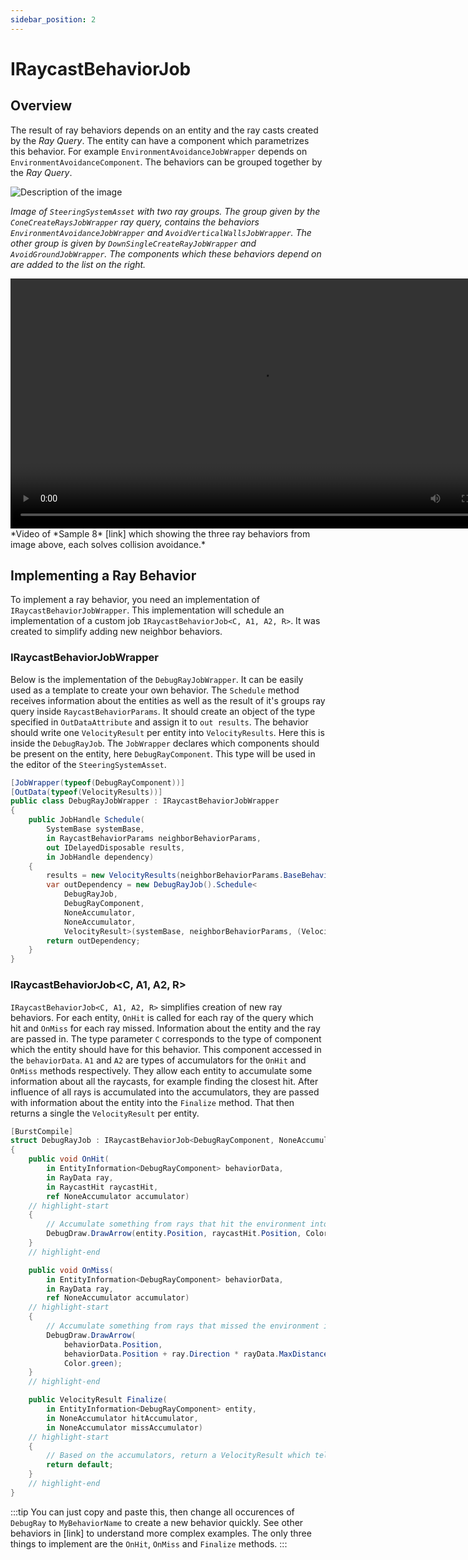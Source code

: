 ```yaml
---
sidebar_position: 2
---
```


# IRaycastBehaviorJob

## Overview

The result of ray behaviors depends on an entity and the ray casts created by the *Ray Query*. The entity can have a component which parametrizes this behavior. For example `EnvironmentAvoidanceJobWrapper` depends on `EnvironmentAvoidanceComponent`. The behaviors can be grouped together by the *Ray Query*. 


<img src="/img/samples/collision_avoidance/Asset.png" alt="Description of the image"/>

*Image of `SteeringSystemAsset` with two ray groups. The group given by the `ConeCreateRaysJobWrapper` ray query, contains the behaviors `EnvironmentAvoidanceJobWrapper` and `AvoidVerticalWallsJobWrapper`. The other group is given by `DownSingleCreateRayJobWrapper` and `AvoidGroundJobWrapper`. The components which these behaviors depend on are added to the list on the right.*

<video controls width="800">
  <source src="/videos/samples/collision_avoidance/Video.mp4" type="video/mp4" />
  Your browser does not support the video tag.
</video>
*Video of *Sample 8* [link] which showing the three ray behaviors from image above, each solves collision avoidance.*

## Implementing a Ray Behavior

To implement a ray behavior, you need an implementation of `IRaycastBehaviorJobWrapper`. This implementation will schedule an implementation of a custom job `IRaycastBehaviorJob<C, A1, A2, R>`. It was created to simplify adding new neighbor behaviors. 

### IRaycastBehaviorJobWrapper

Below is the implementation of the `DebugRayJobWrapper`. It can be easily used as a template to create your own behavior. The `Schedule` method receives information about the entities as well as the result of it's groups ray query inside `RaycastBehaviorParams`. It should create an object of the type specified in `OutDataAttribute` and assign it to `out results`. The behavior should write one `VelocityResult` per entity into `VelocityResults`. Here this is inside the `DebugRayJob`. The `JobWrapper` declares which components should be present on the entity, here `DebugRayComponent`. This type will be used in the editor of the `SteeringSystemAsset`.

```csharp title="DebugRayJobWrapper.cs"
[JobWrapper(typeof(DebugRayComponent))]
[OutData(typeof(VelocityResults))] 
public class DebugRayJobWrapper : IRaycastBehaviorJobWrapper
{
    public JobHandle Schedule(
        SystemBase systemBase,
        in RaycastBehaviorParams neighborBehaviorParams,
        out IDelayedDisposable results,
        in JobHandle dependency)
    {
        results = new VelocityResults(neighborBehaviorParams.BaseBehaviorParams.EntityCount);
        var outDependency = new DebugRayJob().Schedule<
            DebugRayJob, 
            DebugRayComponent, 
            NoneAccumulator, 
            NoneAccumulator, 
            VelocityResult>(systemBase, neighborBehaviorParams, (VelocityResults)results, 1, dependency);
        return outDependency;
    }
}
```

### IRaycastBehaviorJob\<C, A1, A2, R\>

`IRaycastBehaviorJob<C, A1, A2, R>` simplifies creation of new ray behaviors. For each entity, `OnHit` is called for each ray of the query which hit and `OnMiss` for each ray missed. Information about the entity and the ray are passed in. The type parameter `C` corresponds to the type of component which the entity should have for this behavior. This component accessed in the `behaviorData`. `A1` and `A2` are types of accumulators for the `OnHit` and `OnMiss` methods respectively. They allow each entity to accumulate some information about all the raycasts, for example finding the closest hit. After influence of all rays is accumulated into the accumulators, they are passed with information about the entity into the `Finalize` method. That then returns a single the `VelocityResult` per entity.

```csharp title="DebugRayJobWrapper.cs"
[BurstCompile]
struct DebugRayJob : IRaycastBehaviorJob<DebugRayComponent, NoneAccumulator, NoneAccumulator, VelocityResult>
{
    public void OnHit(
        in EntityInformation<DebugRayComponent> behaviorData,
        in RayData ray,
        in RaycastHit raycastHit,
        ref NoneAccumulator accumulator)
    // highlight-start
    {
        // Accumulate something from rays that hit the environment into accumulator
        DebugDraw.DrawArrow(entity.Position, raycastHit.Position, Color.red);
    }
    // highlight-end

    public void OnMiss(
        in EntityInformation<DebugRayComponent> behaviorData, 
        in RayData ray, 
        ref NoneAccumulator accumulator)
    // highlight-start
    {
        // Accumulate something from rays that missed the environment into accumulator
        DebugDraw.DrawArrow(
            behaviorData.Position,
            behaviorData.Position + ray.Direction * rayData.MaxDistance, 
            Color.green);
    }
    // highlight-end

    public VelocityResult Finalize(
        in EntityInformation<DebugRayComponent> entity,
        in NoneAccumulator hitAccumulator,
        in NoneAccumulator missAccumulator)
    // highlight-start
    {
        // Based on the accumulators, return a VelocityResult which tells which way to go
        return default;
    }
    // highlight-end
}
```

:::tip
You can just copy and paste this, then change all occurences of `DebugRay` to `MyBehaviorName` to create a new behavior quickly. See other behaviors in [link] to understand more complex examples. The only three things to implement are the `OnHit`, `OnMiss` and `Finalize` methods.
:::